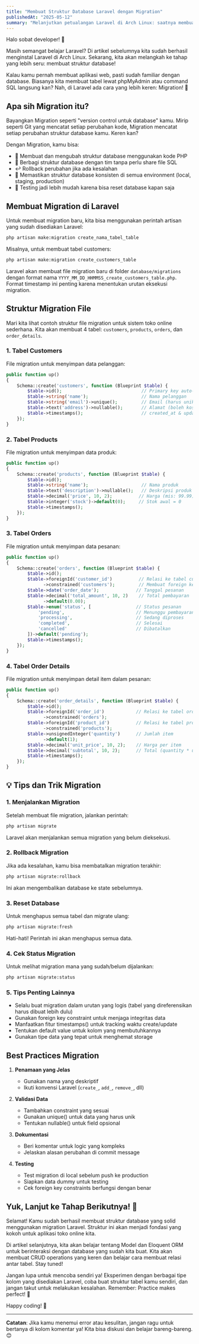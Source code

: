 ```yaml
---
title: "Membuat Struktur Database Laravel dengan Migration"
publishedAt: "2025-05-12"
summary: "Melanjutkan petualangan Laravel di Arch Linux: saatnya membuat struktur database menggunakan migration! Yuk belajar cara membuat dan mengelola database dengan cara yang lebih modern."
---
```


Halo sobat developer! 👋 

Masih semangat belajar Laravel? Di artikel sebelumnya kita sudah berhasil menginstal Laravel di Arch Linux. Sekarang, kita akan melangkah ke tahap yang lebih seru: membuat struktur database! 

Kalau kamu pernah membuat aplikasi web, pasti sudah familiar dengan database. Biasanya kita membuat tabel lewat phpMyAdmin atau command SQL langsung kan? Nah, di Laravel ada cara yang lebih keren: Migration! 🚀

## Apa sih Migration itu?

Bayangkan Migration seperti "version control untuk database" kamu. Mirip seperti Git yang mencatat setiap perubahan kode, Migration mencatat setiap perubahan struktur database kamu. Keren kan?

Dengan Migration, kamu bisa:
- 📝 Membuat dan mengubah struktur database menggunakan kode PHP
- 🤝 Berbagi struktur database dengan tim tanpa perlu share file SQL
- ↩️ Rollback perubahan jika ada kesalahan
- 🔄 Memastikan struktur database konsisten di semua environment (local, staging, production)
- 🧪 Testing jadi lebih mudah karena bisa reset database kapan saja

## Membuat Migration di Laravel

Untuk membuat migration baru, kita bisa menggunakan perintah artisan yang sudah disediakan Laravel:

```bash
php artisan make:migration create_nama_tabel_table
```

Misalnya, untuk membuat tabel customers:
```bash
php artisan make:migration create_customers_table
```

Laravel akan membuat file migration baru di folder `database/migrations` dengan format nama `YYYY_MM_DD_HHMMSS_create_customers_table.php`. Format timestamp ini penting karena menentukan urutan eksekusi migration.

## Struktur Migration File

Mari kita lihat contoh struktur file migration untuk sistem toko online sederhana. Kita akan membuat 4 tabel: `customers`, `products`, `orders`, dan `order_details`.

### 1. Tabel Customers
File migration untuk menyimpan data pelanggan:

```php
public function up()
{
    Schema::create('customers', function (Blueprint $table) {
        $table->id();                              // Primary key auto-increment
        $table->string('name');                    // Nama pelanggan
        $table->string('email')->unique();         // Email (harus unik)
        $table->text('address')->nullable();       // Alamat (boleh kosong)
        $table->timestamps();                      // created_at & updated_at
    });
}
```

### 2. Tabel Products
File migration untuk menyimpan data produk:

```php
public function up()
{
    Schema::create('products', function (Blueprint $table) {
        $table->id();
        $table->string('name');                    // Nama produk
        $table->text('description')->nullable();   // Deskripsi produk
        $table->decimal('price', 10, 2);          // Harga (mis: 99.99)
        $table->integer('stock')->default(0);     // Stok awal = 0
        $table->timestamps();
    });
}
```

### 3. Tabel Orders
File migration untuk menyimpan data pesanan:

```php
public function up()
{
    Schema::create('orders', function (Blueprint $table) {
        $table->id();
        $table->foreignId('customer_id')          // Relasi ke tabel customers
              ->constrained('customers');         // Membuat foreign key constraint
        $table->date('order_date');              // Tanggal pesanan
        $table->decimal('total_amount', 10, 2)    // Total pembayaran
              ->default(0.00);
        $table->enum('status', [                 // Status pesanan
            'pending',                           // Menunggu pembayaran
            'processing',                        // Sedang diproses
            'completed',                         // Selesai
            'cancelled'                          // Dibatalkan
        ])->default('pending');
        $table->timestamps();
    });
}
```

### 4. Tabel Order Details
File migration untuk menyimpan detail item dalam pesanan:

```php
public function up()
{
    Schema::create('order_details', function (Blueprint $table) {
        $table->id();
        $table->foreignId('order_id')            // Relasi ke tabel orders
              ->constrained('orders');
        $table->foreignId('product_id')          // Relasi ke tabel products
              ->constrained('products');
        $table->unsignedInteger('quantity')      // Jumlah item
              ->default(1);
        $table->decimal('unit_price', 10, 2);    // Harga per item
        $table->decimal('subtotal', 10, 2);      // Total (quantity * unit_price)
        $table->timestamps();
    });
}
```

## 💡 Tips dan Trik Migration

### 1. Menjalankan Migration
Setelah membuat file migration, jalankan perintah:
```bash
php artisan migrate
```
Laravel akan menjalankan semua migration yang belum dieksekusi.

### 2. Rollback Migration
Jika ada kesalahan, kamu bisa membatalkan migration terakhir:
```bash
php artisan migrate:rollback
```
Ini akan mengembalikan database ke state sebelumnya.

### 3. Reset Database
Untuk menghapus semua tabel dan migrate ulang:
```bash
php artisan migrate:fresh
```
Hati-hati! Perintah ini akan menghapus semua data.

### 4. Cek Status Migration
Untuk melihat migration mana yang sudah/belum dijalankan:
```bash
php artisan migrate:status
```

### 5. Tips Penting Lainnya
- Selalu buat migration dalam urutan yang logis (tabel yang direferensikan harus dibuat lebih dulu)
- Gunakan foreign key constraint untuk menjaga integritas data
- Manfaatkan fitur timestamps() untuk tracking waktu create/update
- Tentukan default value untuk kolom yang membutuhkannya
- Gunakan tipe data yang tepat untuk menghemat storage

## Best Practices Migration

1. **Penamaan yang Jelas**
   - Gunakan nama yang deskriptif
   - Ikuti konvensi Laravel (`create_`, `add_`, `remove_`, dll)

2. **Validasi Data**
   - Tambahkan constraint yang sesuai
   - Gunakan unique() untuk data yang harus unik
   - Tentukan nullable() untuk field opsional

3. **Dokumentasi**
   - Beri komentar untuk logic yang kompleks
   - Jelaskan alasan perubahan di commit message

4. **Testing**
   - Test migration di local sebelum push ke production
   - Siapkan data dummy untuk testing
   - Cek foreign key constraints berfungsi dengan benar

## Yuk, Lanjut ke Tahap Berikutnya! 🚀

Selamat! Kamu sudah berhasil membuat struktur database yang solid menggunakan migration Laravel. Struktur ini akan menjadi fondasi yang kokoh untuk aplikasi toko online kita. 

Di artikel selanjutnya, kita akan belajar tentang Model dan Eloquent ORM untuk berinteraksi dengan database yang sudah kita buat. Kita akan membuat CRUD operations yang keren dan belajar cara membuat relasi antar tabel. Stay tuned! 

Jangan lupa untuk mencoba sendiri ya! Eksperimen dengan berbagai tipe kolom yang disediakan Laravel, coba buat struktur tabel kamu sendiri, dan jangan takut untuk melakukan kesalahan. Remember: Practice makes perfect! 💪

Happy coding! 🎉

---
**Catatan**: Jika kamu menemui error atau kesulitan, jangan ragu untuk bertanya di kolom komentar ya! Kita bisa diskusi dan belajar bareng-bareng. 😊
